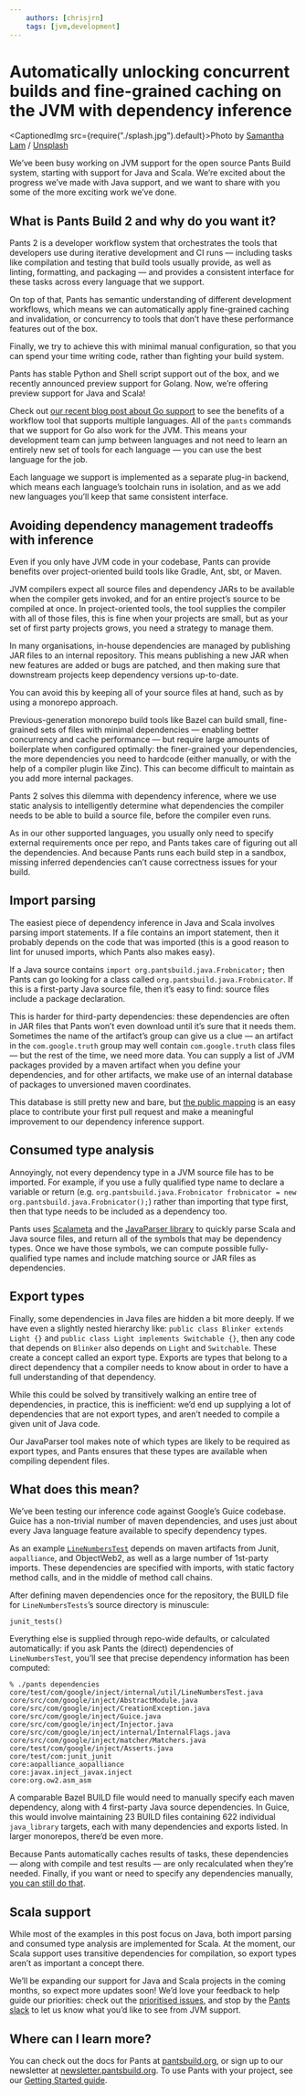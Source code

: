 ```yaml
---
    authors: [chrisjrn]
    tags: [jvm,development]
---
```


# Automatically unlocking concurrent builds and fine-grained caching on the JVM with dependency inference

<CaptionedImg src={require("./splash.jpg").default}>Photo by [Samantha Lam](https://unsplash.com/@contradirony?utm_source=ghost&utm_medium=referral&utm_campaign=api-credit) / [Unsplash](https://unsplash.com/?utm_source=ghost&utm_medium=referral&utm_campaign=api-credit)</CaptionedImg>

<!--truncate-->

We’ve been busy working on JVM support for the open source Pants Build system, starting with support for Java and Scala. We’re excited about the progress we’ve made with Java support, and we want to share with you some of the more exciting work we’ve done.

## What is Pants Build 2 and why do you want it?

Pants 2 is a developer workflow system that orchestrates the tools that developers use during iterative development and CI runs — including tasks like compilation and testing that build tools usually provide, as well as linting, formatting, and packaging — and provides a consistent interface for these tasks across every language that we support.

On top of that, Pants has semantic understanding of different development workflows, which means we can automatically apply fine-grained caching and invalidation, or concurrency to tools that don’t have these performance features out of the box.

Finally, we try to achieve this with minimal manual configuration, so that you can spend your time writing code, rather than fighting your build system.

Pants has stable Python and Shell script support out of the box, and we recently announced preview support for Golang. Now, we’re offering preview support for Java and Scala!

Check out [our recent blog post about Go support](../2021-11-10-golang-support-pants-28/index.md) to see the benefits of a workflow tool that supports multiple languages. All of the `pants` commands that we support for Go also work for the JVM. This means your development team can jump between languages and not need to learn an entirely new set of tools for each language — you can use the best language for the job.

Each language we support is implemented as a separate plug-in backend, which means each language’s toolchain runs in isolation, and as we add new languages you’ll keep that same consistent interface.

## Avoiding dependency management tradeoffs with inference

Even if you only have JVM code in your codebase, Pants can provide benefits over project-oriented build tools like Gradle, Ant, sbt, or Maven.

JVM compilers expect all source files and dependency JARs to be available when the compiler gets invoked, and for an entire project’s source to be compiled at once. In project-oriented tools, the tool supplies the compiler with all of those files, this is fine when your projects are small, but as your set of first party projects grows, you need a strategy to manage them.

In many organisations, in-house dependencies are managed by publishing JAR files to an internal repository. This means publishing a new JAR when new features are added or bugs are patched, and then making sure that downstream projects keep dependency versions up-to-date.

You can avoid this by keeping all of your source files at hand, such as by using a monorepo approach.

Previous-generation monorepo build tools like Bazel can build small, fine-grained sets of files with minimal dependencies — enabling better concurrency and cache performance — but require large amounts of boilerplate when configured optimally: the finer-grained your dependencies, the more dependencies you need to hardcode (either manually, or with the help of a compiler plugin like Zinc). This can become difficult to maintain as you add more internal packages.

Pants 2 solves this dilemma with dependency inference, where we use static analysis to intelligently determine what dependencies the compiler needs to be able to build a source file, before the compiler even runs.

As in our other supported languages, you usually only need to specify external requirements once per repo, and Pants takes care of figuring out all the dependencies. And because Pants runs each build step in a sandbox, missing inferred dependencies can’t cause correctness issues for your build.

## Import parsing

The easiest piece of dependency inference in Java and Scala involves parsing import statements. If a file contains an import statement, then it probably depends on the code that was imported (this is a good reason to lint for unused imports, which Pants also makes easy).

If a Java source contains `import org.pantsbuild.java.Frobnicator;` then Pants can go looking for a class called `org.pantsbuild.java.Frobnicator`. If this is a first-party Java source file, then it’s easy to find: source files include a package declaration.

This is harder for third-party dependencies: these dependencies are often in JAR files that Pants won’t even download until it’s sure that it needs them. Sometimes the name of the artifact’s group can give us a clue — an artifact in the `com.google.truth` group may well contain `com.google.truth` class files — but the rest of the time, we need more data. You can supply a list of JVM packages provided by a maven artifact when you define your dependencies, and for other artifacts, we make use of an internal database of packages to unversioned maven coordinates.

This database is still pretty new and bare, but [the public mapping](https://github.com/pantsbuild/pants/blob/227a33d4667c21e8cd6472ecb43c149680161613/src/python/pants/jvm/dependency_inference/jvm_artifact_mappings.py) is an easy place to contribute your first pull request and make a meaningful improvement to our dependency inference support.

## Consumed type analysis

Annoyingly, not every dependency type in a JVM source file has to be imported. For example, if you use a fully qualified type name to declare a variable or return (e.g. `org.pantsbuild.java.Frobnicator frobnicator = new org.pantsbuild.java.Frobnicator();`) rather than importing that type first, then that type needs to be included as a dependency too.

Pants uses [Scalameta](https://scalameta.org/) and the [JavaParser library](https://javaparser.org/) to quickly parse Scala and Java source files, and return all of the symbols that may be dependency types. Once we have those symbols, we can compute possible fully-qualified type names and include matching source or JAR files as dependencies.

## Export types

Finally, some dependencies in Java files are hidden a bit more deeply. If we have even a slightly nested hierarchy like: `public class Blinker extends Light {}` and `public class Light implements Switchable {}`, then any code that depends on `Blinker` also depends on `Light` and `Switchable`. These create a concept called an export type. Exports are types that belong to a direct dependency that a compiler needs to know about in order to have a full understanding of that dependency.

While this could be solved by transitively walking an entire tree of dependencies, in practice, this is inefficient: we’d end up supplying a lot of dependencies that are not export types, and aren’t needed to compile a given unit of Java code.

Our JavaParser tool makes note of which types are likely to be required as export types, and Pants ensures that these types are available when compiling dependent files.

## What does this mean?

We’ve been testing our inference code against Google’s Guice codebase. Guice has a non-trivial number of maven dependencies, and uses just about every Java language feature available to specify dependency types.

As an example [`LineNumbersTest`](https://github.com/google/guice/blob/e960b66d3d5931b9cb1aebd49e452e2c489a921e/core/test/com/google/inject/internal/util/LineNumbersTest.java) depends on maven artifacts from Junit, `aopalliance`, and ObjectWeb2, as well as a large number of 1st-party imports. These dependencies are specified with imports, with static factory method calls, and in the middle of method call chains.

After defining maven dependencies once for the repository, the BUILD file for `LineNumbersTests`’s source directory is minuscule:

```
junit_tests()
```

Everything else is supplied through repo-wide defaults, or calculated automatically: if you ask Pants the (direct) dependencies of `LineNumbersTest`, you’ll see that precise dependency information has been computed:

```
% ./pants dependencies core/test/com/google/inject/internal/util/LineNumbersTest.java
core/src/com/google/inject/AbstractModule.java
core/src/com/google/inject/CreationException.java
core/src/com/google/inject/Guice.java
core/src/com/google/inject/Injector.java
core/src/com/google/inject/internal/InternalFlags.java
core/src/com/google/inject/matcher/Matchers.java
core/test/com/google/inject/Asserts.java
core/test/com:junit_junit
core:aopalliance_aopalliance
core:javax.inject_javax.inject
core:org.ow2.asm_asm

```

A comparable Bazel BUILD file would need to manually specify each maven dependency, along with 4 first-party Java source dependencies. In Guice, this would involve maintaining 23 BUILD files containing 622 individual `java_library` targets, each with many dependencies and exports listed. In larger monorepos, there’d be even more.

Because Pants automatically caches results of tasks, these dependencies — along with compile and test results — are only recalculated when they’re needed. Finally, if you want or need to specify any dependencies manually, [you can still do that](https://www.pantsbuild.org/docs/targets#dependencies-field).

## Scala support

While most of the examples in this post focus on Java, both import parsing and consumed type analysis are implemented for Scala. At the moment, our Scala support uses transitive dependencies for compilation, so export types aren’t as important a concept there.

We’ll be expanding our support for Java and Scala projects in the coming months, so expect more updates soon! We’d love your feedback to help guide our priorities: check out the [prioritised issues](https://github.com/pantsbuild/pants/projects/22), and stop by the [Pants slack](https://join.slack.com/t/pantsbuild/shared_invite/zt-d0uh0mok-RLvVosDiX6JDpvStH~bFBA) to let us know what you’d like to see from JVM support.

## Where can I learn more?

You can check out the docs for Pants at [pantsbuild.org](https://pantsbuild.org), or sign up to our newsletter at [newsletter.pantsbuild.org](https://newsletter.pantsbuild.org). To use Pants with your project, see our [Getting Started guide](https://www.pantsbuild.org/v2.8/docs/getting-started).
